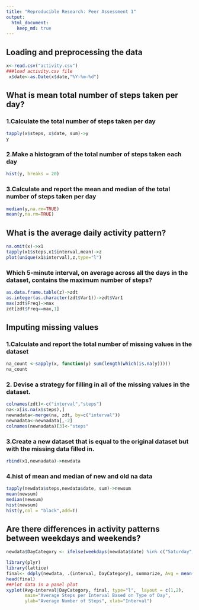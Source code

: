 ```yaml
---
title: "Reproducible Research: Peer Assessment 1"
output: 
  html_document:
    keep_md: true
---
```



## Loading and preprocessing the data
```r

x<-read.csv("activity.csv")
###load activity.csv file
 x$date<-as.Date(x$date,"%Y-%m-%d")
```


## What is mean total number of steps taken per day?

### 1.Calculate the total number of steps taken per day
```r
tapply(x$steps, x$date, sum)->y
y
```
### 2.Make a histogram of the total number of steps taken each day
```r
hist(y, breaks = 20)
```
### 3.Calculate and report the mean and median of the total number of steps taken per day
```r
median(y,na.rm=TRUE)
mean(y,na.rm=TRUE)
```



## What is the average daily activity pattern?

```r
na.omit(x)->x1
tapply(x1$steps,x1$interval,mean)->z
plot(unique(x1$interval),z,type="l")
```

### Which 5-minute interval, on average across all the days in the dataset, contains the maximum number of steps?
```r
as.data.frame.table(z)->zdt
as.integer(as.character(zdt$Var1))->zdt$Var1
max(zdt$Freq)->max
zdt[zdt$Freq==max,1]
```


## Imputing missing values
### 1.Calculate and report the total number of missing values in the dataset

```r
na_count <-sapply(x, function(y) sum(length(which(is.na(y)))))
na_count
```

### 2. Devise a strategy for filling in all of the missing values in the dataset. 
```r
colnames(zdt)<-c("interval","steps")
na<-x[is.na(x$steps),]
newnadata<-merge(na, zdt, by=c("interval"))
newnadata<-newnadata[,-2]
colnames(newnadata)[3]<-"steps"

```
### 3.Create a new dataset that is equal to the original dataset but with the missing data filled in.
```r
rbind(x1,newnadata)->newdata
```
### 4.hist of mean and median of new and old na data
```r
tapply(newdata$steps,newdata$date, sum)->newsum
mean(newsum)
median(newsum)
hist(newsum)
hist(y,col = "black",add=T)
```

## Are there differences in activity patterns between weekdays and weekends?

```r
newdata$DayCategory <- ifelse(weekdays(newdata$date) %in% c("Saturday", "Sunday"), "Weekend", "Weekday")
```


```r
library(plyr)
library(lattice)
final<- ddply(newdata, .(interval, DayCategory), summarize, Avg = mean(steps))
head(final)
##Plot data in a panel plot
xyplot(Avg~interval|DayCategory, final, type="l",  layout = c(1,2),
       main="Average Steps per Interval Based on Type of Day", 
       ylab="Average Number of Steps", xlab="Interval")

```




